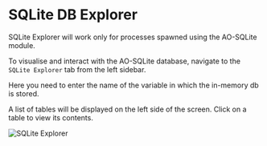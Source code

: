 
# SQLite DB Explorer

<Callout type="info" emoji="ℹ️">
    SQLite Explorer will work only for processes spawned using the AO-SQLite module.
</Callout>

To visualise and interact with the AO-SQLite database, navigate to the `SQLite Explorer` tab from the left sidebar.

Here you need to enter the name of the variable in which the in-memory db is stored.

A list of tables will be displayed on the left side of the screen. Click on a table to view its contents.

![SQLite Explorer](../../assets/images/db-explorer.png)